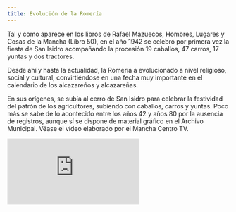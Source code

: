 ```yaml
---
title: Evolución de la Romería
---
```


Tal y como aparece en los libros de Rafael Mazuecos, Hombres, Lugares y Cosas de la Mancha (Libro 50), en el año 1942 se celebró por primera vez la fiesta de San Isidro acompañando la procesión 19 caballos, 47 carros, 17 yuntas y dos tractores.

Desde ahí y hasta la actualidad, la Romería a evolucionado a nivel religioso, social y cultural, convirtiéndose en una fecha muy importante en el calendario de los alcazareños y alcazareñas.

En sus orígenes, se subía al cerro de San Isidro para celebrar la festividad del patrón de los agricultores, subiendo con caballos, carros y yuntas. Poco más se sabe de lo acontecido entre los años 42 y años 80 por la ausencia de registros, aunque sí se dispone de material gráfico en el Archivo Municipal. Véase el vídeo elaborado por el Mancha Centro TV.

<div class="w-full h-96 relative">
  <iframe class="absolute top-0 left-0 w-full h-full" src="https://www.youtube.com/embed/683MKETbh9Q?si=MNxzp8WB-yoQADwf" title="YouTube video player" frameborder="0" allow="accelerometer; autoplay; clipboard-write; encrypted-media; gyroscope; picture-in-picture; web-share" allowfullscreen />
</div>

Posteriormente, allá por los años 90, constituida ya la Hermandad de San Isidro, era de costumbre celebrar la imposición de bandas y entrega de ramos a la Reina y Damas de San Isidro, acto que se realizaba en el actual edificio del conservatorio de Música, precedido por un pasacalles en la que una banda de cornetas acompañaba a la comitiva, formada por la Reina y Damas, miembros de la Hermandad de San Isidro y pueblo de Alcázar. Dicho pasacalles comenzaba y terminaba en la iglesia de San Francisco.

<div class="w-full h-96 relative">
  <iframe class="absolute top-0 left-0 w-full h-full" src="https://www.youtube.com/embed/KoJAV8xwmU8?si=PbsKY0i5nZAVKkNv" title="YouTube video player" frameborder="0" allow="accelerometer; autoplay; clipboard-write; encrypted-media; gyroscope; picture-in-picture; web-share" allowfullscreen />
</div>

En la noche previa, era costumbre celebrar la tradicional verbena en la Plaza del Altozano de la Inmaculada, donde se obsequiaba a la concurrencia con el tradicional zurra y alcahuetas. Generalmente eran orquestas las que amenizaban la noche previa a la festividad de San Isidro.

La Romería era muy similar a la que se celebra en la actualidad, aunque hemos de destacar la gran participación de caballistas, peñas de Alcázar así como tractores y remolques engalanados para la ocasión, los cuales se contaban por decenas. Puede verse en este vídeo la Romería de 1990.

Poco a poco la festividad de San Isidro ha ido adaptándose a los tiempos, conservando su esencia pero evolucionando en función de las demandas de la sociedad.

De esta manera, se eliminó la elección de Reinas y Damas de San Isidro, convirtiéndose únicamente en Damas de San Isidro, quedando también abierta la posibilidad a la incorporación de Zagales de San Isidro.

En el acto de bendición de ramos e imposición de bandas, se ha incorporado el canto de Mayos a San Isidro, en un acto que viene a recordar al que inicialmente se hacía en el edificio del actual Conservatorio de Música, eliminándose también el paseillo por las calles de la localidad.

Con respecto a la verbena, debido a la decadencia de los últimos años, donde acudían muchos menos vecinos que los años iniciales, se optó por cambiar su ubicación al cerro de San Isidro, unificando un único ambiente festivo, ya que hasta entonces, la víspera se celebraba en el cerro por parte de la gente joven y en la Plaza del Altozano por parte de los adultos.

En cuanto a la Romería, desgraciadamente, la participación ha ido decayendo con el paso de los años, a pesar de los esfuerzos de la Hermandad de premiar a los tractores participantes. Esto se debe en gran parte a la trasformación de la sociedad, la cual ha pasado de dedicarse principalmente a la agricultura en el pasado a hacerlo al sector servicios. Este hecho ha propiciado un gran descenso de la actividad agrícola en nuestra ciudad y, por tanto, de la maquinaria empleada para salir en la Romería. También, la desaparición de las peñas en nuestra localidad, hizo que éstas no participen en la Romería, quedando reducida a un escaso número de cuadrillas.

No obstante, uno de los aspectos que ha evolucionado es la participación y el movimiento social, propiciado por el aumento de actividades para celebrar la Romería de San Isidro. La inversión de las empresas de la localidad, las Administraciones Públicas y la colaboración del pueblo en general, ha permitido a esta Hermandad organizar actividades para todos los públicos, como la "I Noche Manchega", la "I Carrera de Orientación", el "I Concurso de Dibujo" o los Juegos Populares, actividades que tuvieron una gran aceptación.
